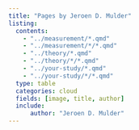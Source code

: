 ```yaml
---
title: "Pages by Jeroen D. Mulder"
listing:
  contents:
    - "../measurement/*.qmd"
    - "../measurement/*/*.qmd"
    - "../theory/*.qmd"
    - "../theory/*/*.qmd"
    - "../your-study/*.qmd"
    - "../your-study/*/*.qmd"
  type: table
  categories: cloud
  fields: [image, title, author]
  include:
      author: "Jeroen D. Mulder"
---
```

